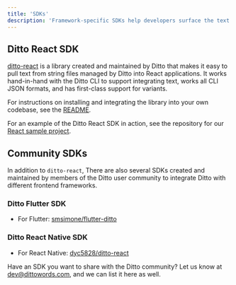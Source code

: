 ```yaml
---
title: 'SDKs'
description: 'Framework-specific SDKs help developers surface the text managed by Ditto directly in frontend development'
---
```


## Ditto React SDK
[ditto-react](https://www.npmjs.com/package/ditto-react) is a library created and maintained by Ditto that makes it easy to pull text from string files managed by Ditto into React applications. It works hand-in-hand with the Ditto CLI to support integrating text, works all CLI JSON formats, and has first-class support for variants.

For instructions on installing and integrating the library into your own codebase, see the [README](https://www.npmjs.com/package/ditto-react).

For an example of the Ditto React SDK in action, see the repository for our [React sample project](https://github.com/dittowords/ditto-react-demo). 

## Community SDKs
In addition to `ditto-react`, There are also several SDKs created and maintained by members of the Ditto user community to integrate Ditto with different frontend frameworks. 

### Ditto Flutter SDK
- For Flutter: [smsimone/flutter-ditto](https://github.com/dittowords/ditto-react-demo)

### Ditto React Native SDK
- For React Native: [dyc5828/ditto-react](https://github.com/dyc5828/ditto-react)

Have an SDK you want to share with the Ditto community? Let us know at dev@dittowords.com, and we can list it here as well. 
